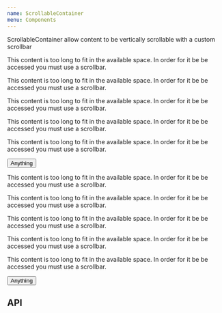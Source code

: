 ```yaml
---
name: ScrollableContainer
menu: Components
---
```



ScrollableContainer allow content to be vertically scrollable with a custom scrollbar

<Playground>
  <Fragment>
    <ScrollableContainer height="100px">
      <p>
        This content is too long to fit in the available space. In order for it
        be be accessed you must use a scrollbar.
      </p>
      <p>
        This content is too long to fit in the available space. In order for it
        be be accessed you must use a scrollbar.
      </p>
      <p>
        This content is too long to fit in the available space. In order for it
        be be accessed you must use a scrollbar.
      </p>
      <p>
        This content is too long to fit in the available space. In order for it
        be be accessed you must use a scrollbar.
      </p>
      <p>
        This content is too long to fit in the available space. In order for it
        be be accessed you must use a scrollbar.
      </p>
      <Button>Anything</Button>
    </ScrollableContainer>
    <ScrollableContainer width="100px">
      <p>
        This content is too long to fit in the available space. In order for it
        be be accessed you must use a scrollbar.
      </p>
      <p>
        This content is too long to fit in the available space. In order for it
        be be accessed you must use a scrollbar.
      </p>
      <p>
        This content is too long to fit in the available space. In order for it
        be be accessed you must use a scrollbar.
      </p>
      <p>
        This content is too long to fit in the available space. In order for it
        be be accessed you must use a scrollbar.
      </p>
      <p>
        This content is too long to fit in the available space. In order for it
        be be accessed you must use a scrollbar.
      </p>
      <Button>Anything</Button>
    </ScrollableContainer>
  </Fragment>
</Playground>

## API

<PropsTable of={ScrollableContainer} />
